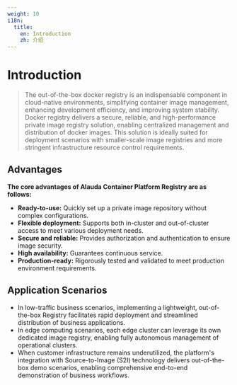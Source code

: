 ```yaml
---
weight: 10
i18n:
  title:
    en: Introduction
    zh: 介绍
---
```


# Introduction

> The out-of-the-box docker registry is an indispensable component in cloud-native environments, simplifying container image management, enhancing development efficiency, and improving system stability. Docker registry delivers a secure, reliable, and high-performance private image registry solution, enabling centralized management and distribution of docker images. This solution is ideally suited for deployment scenarios with smaller-scale image registries and more stringent infrastructure resource control requirements.

## Advantages

**The core advantages of Alauda Container Platform Registry are as follows:**

- **Ready-to-use:** Quickly set up a private image repository without complex configurations.
- **Flexible deployment:** Supports both in-cluster and out-of-cluster access to meet various deployment needs.
- **Secure and reliable:** Provides authorization and authentication to ensure image security.
- **High availability:** Guarantees continuous service.
- **Production-ready:** Rigorously tested and validated to meet production environment requirements.

## Application Scenarios

- In low-traffic business scenarios, implementing a lightweight, out-of-the-box Registry facilitates rapid deployment and streamlined distribution of business applications.
- In edge computing scenarios, each edge cluster can leverage its own dedicated image registry, enabling fully autonomous management of operational clusters.
- When customer infrastructure remains underutilized, the platform's integration with Source-to-Image (S2I) technology delivers out-of-the-box demo scenarios, enabling comprehensive end-to-end demonstration of business workflows.
